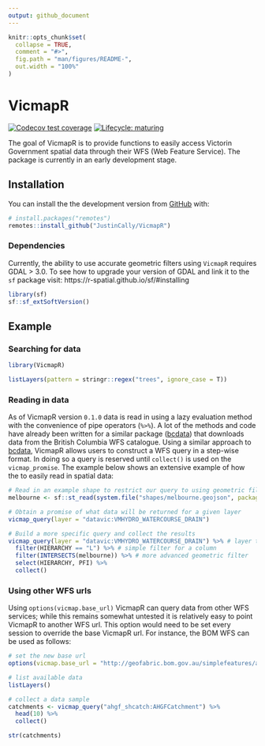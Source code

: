 ```yaml
---
output: github_document
---
```


<!-- README.md is generated from README.Rmd. Please edit that file -->

```r
knitr::opts_chunk$set(
  collapse = TRUE,
  comment = "#>",
  fig.path = "man/figures/README-",
  out.width = "100%"
)
```

# VicmapR

<!-- badges: start -->
[![Codecov test coverage](https://codecov.io/gh/JustinCally/VicmapR/branch/master/graph/badge.svg)](https://codecov.io/gh/JustinCally/VicmapR?branch=master)
[![Lifecycle: maturing](https://img.shields.io/badge/lifecycle-maturing-blue.svg)](https://www.tidyverse.org/lifecycle/#maturing)
<!-- badges: end -->

The goal of VicmapR is to provide functions to easily access Victorin Government spatial data through their WFS (Web Feature Service). The package is currently in an early development stage.

## Installation

You can install the the development version from [GitHub](https://github.com/) with:

``` r
# install.packages("remotes")
remotes::install_github("JustinCally/VicmapR")
```

### Dependencies  

Currently, the ability to use accurate geometric filters using `VicmapR` requires GDAL > 3.0. To see how to upgrade your version of GDAL and link it to the `sf` package visit: https://r-spatial.github.io/sf/#installing  

```r
library(sf)
sf::sf_extSoftVersion()
```


## Example

### Searching for data

```r
library(VicmapR)

listLayers(pattern = stringr::regex("trees", ignore_case = T))
```

### Reading in data

As of VicmapR version `0.1.0` data is read in using a lazy evaluation method with the convenience of pipe operators (`%>%`). A lot of the methods and code have already been written for a similar package ([bcdata](https://github.com/bcgov/bcdata)) that downloads data from the British Columbia WFS catalogue. Using a similar approach to [bcdata](https://github.com/bcgov/bcdata), VicmapR allows users to construct a WFS query in a step-wise format. In doing so a query is reserved until `collect()` is used on the `vicmap_promise`. The example below shows an extensive example of how the to easily read in spatial data:

```r
# Read in an example shape to restrict our query to using geometric filtering
melbourne <- sf::st_read(system.file("shapes/melbourne.geojson", package="VicmapR"), quiet = T)

# Obtain a promise of what data will be returned for a given layer
vicmap_query(layer = "datavic:VMHYDRO_WATERCOURSE_DRAIN")

# Build a more specific query and collect the results
vicmap_query(layer = "datavic:VMHYDRO_WATERCOURSE_DRAIN") %>% # layer to query
  filter(HIERARCHY == "L") %>% # simple filter for a column
  filter(INTERSECTS(melbourne)) %>% # more advanced geometric filter
  select(HIERARCHY, PFI) %>% 
  collect()
```

### Using other WFS urls  

Using `options(vicmap.base_url)` VicmapR can query data from other WFS services; while this remains somewhat untested it is relatively easy to point VicmapR to another WFS url. This option would need to be set every session to override the base VicmapR url. For instance, the BOM WFS can be used as follows:  

```r
# set the new base url
options(vicmap.base_url = "http://geofabric.bom.gov.au/simplefeatures/ahgf_shcatch/wfs")

# list available data
listLayers()

# collect a data sample
catchments <- vicmap_query("ahgf_shcatch:AHGFCatchment") %>% 
  head(10) %>% 
  collect()

str(catchments)
```


